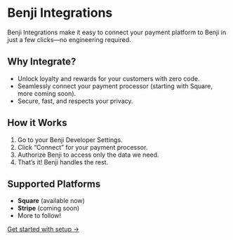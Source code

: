 # Benji Integrations

Benji Integrations make it easy to connect your payment platform to Benji in just a few clicks—no engineering required.

## Why Integrate?
- Unlock loyalty and rewards for your customers with zero code.
- Seamlessly connect your payment processor (starting with Square, more coming soon).
- Secure, fast, and respects your privacy.

## How it Works
1. Go to your Benji Developer Settings.
2. Click “Connect” for your payment processor.
3. Authorize Benji to access only the data we need.
4. That’s it! Benji handles the rest.

## Supported Platforms
- **Square** (available now)
- **Stripe** (coming soon)
- More to follow!

[Get started with setup →](./setup) 